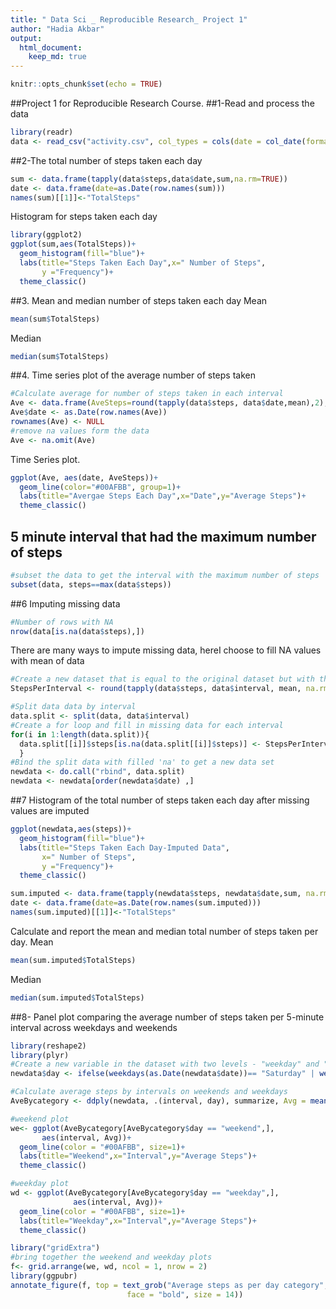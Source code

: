 ---
title: " Data Sci _ Reproducible Research_ Project 1"
author: "Hadia Akbar"
output: 
  html_document: 
    keep_md: true
---

```{r setup, include=FALSE}
knitr::opts_chunk$set(echo = TRUE)
```

##Project 1 for Reproducible Research Course.
##1-Read and process the data
```{r}
library(readr)
data <- read_csv("activity.csv", col_types = cols(date = col_date(format = "%m/%d/%Y")))
```

##2-The total number of steps taken each day
```{r}
sum <- data.frame(tapply(data$steps,data$date,sum,na.rm=TRUE))
date <- data.frame(date=as.Date(row.names(sum)))
names(sum)[[1]]<-"TotalSteps"
```
Histogram for steps taken each day
```{r}
library(ggplot2)
ggplot(sum,aes(TotalSteps))+
  geom_histogram(fill="blue")+
  labs(title="Steps Taken Each Day",x=" Number of Steps", 
       y ="Frequency")+  
  theme_classic()
```

##3.	Mean and median number of steps taken each day
Mean
```{r}
mean(sum$TotalSteps)
```
Median
```{r}
median(sum$TotalSteps)
```

##4.  Time series plot of the average number of steps taken
```{r}
#Calculate average for number of steps taken in each interval
Ave <- data.frame(AveSteps=round(tapply(data$steps, data$date,mean),2), na.rm=TRUE)
Ave$date <- as.Date(row.names(Ave))
rownames(Ave) <- NULL
#remove na values form the data
Ave <- na.omit(Ave)
```
Time Series plot.
```{r}
ggplot(Ave, aes(date, AveSteps))+
  geom_line(color="#00AFBB", group=1)+
  labs(title="Avergae Steps Each Day",x="Date",y="Average Steps")+
  theme_classic()
```

## 5 minute interval that had the maximum number of steps
```{r}
#subset the data to get the interval with the maximum number of steps
subset(data, steps==max(data$steps))
```

##6	Imputing missing data
```{r}
#Number of rows with NA
nrow(data[is.na(data$steps),])
```
There are many ways to impute missing data, hereI choose to fill NA values with mean of data
```{r}
#Create a new dataset that is equal to the original dataset but with the missing data filled in.
StepsPerInterval <- round(tapply(data$steps, data$interval, mean, na.rm = TRUE),0)

#Split data data by interval
data.split <- split(data, data$interval)
#Create a for loop and fill in missing data for each interval
for(i in 1:length(data.split)){
  data.split[[i]]$steps[is.na(data.split[[i]]$steps)] <- StepsPerInterval[i]
  }
#Bind the split data with filled 'na' to get a new data set
newdata <- do.call("rbind", data.split)
newdata <- newdata[order(newdata$date) ,]
```

##7	Histogram of the total number of steps taken each day after missing values are imputed
```{r}
ggplot(newdata,aes(steps))+
  geom_histogram(fill="blue")+
  labs(title="Steps Taken Each Day-Imputed Data",
       x=" Number of Steps", 
       y ="Frequency")+
  theme_classic()

sum.imputed <- data.frame(tapply(newdata$steps, newdata$date,sum, na.rm=TRUE))
date <- data.frame(date=as.Date(row.names(sum.imputed)))
names(sum.imputed)[[1]]<-"TotalSteps"
```
Calculate and report the mean and median total number of steps taken per day. 
Mean
```{r}
mean(sum.imputed$TotalSteps)
```
Median
```{r}
median(sum.imputed$TotalSteps)
```

##8-	Panel plot comparing the average number of steps taken per 5-minute interval across weekdays and weekends
```{r plot, include=FALSE}

library(reshape2)
library(plyr)
#Create a new variable in the dataset with two levels - "weekday" and "weekend" indicating whether a given date is a weekday or weekend.
newdata$day <- ifelse(weekdays(as.Date(newdata$date))== "Saturday" | weekdays(as.Date(newdata$date)) == "Sunday", "weekend", "weekday")

#Calculate average steps by intervals on weekends and weekdays
AveBycategory <- ddply(newdata, .(interval, day), summarize, Avg = mean(steps))

#weekend plot
we<- ggplot(AveBycategory[AveBycategory$day == "weekend",], 
       aes(interval, Avg))+
  geom_line(color = "#00AFBB", size=1)+
  labs(title="Weekend",x="Interval",y="Average Steps")+
  theme_classic()

#weekday plot
wd <- ggplot(AveBycategory[AveBycategory$day == "weekday",], 
              aes(interval, Avg))+
  geom_line(color = "#00AFBB", size=1)+
  labs(title="Weekday",x="Interval",y="Average Steps")+
  theme_classic()
```

```{r plot2, results="hide"}
library("gridExtra")
#bring together the weekend and weekday plots
f<- grid.arrange(we, wd, ncol = 1, nrow = 2)  
library(ggpubr)
annotate_figure(f, top = text_grob("Average steps as per day category",
                          face = "bold", size = 14))
```
